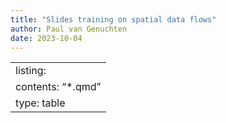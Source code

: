 ```yaml
---
title: "Slides training on spatial data flows"
author: Paul van Genuchten
date: 2023-10-04
---
```


---
listing:
  contents: "*.qmd"
  type: table
---
